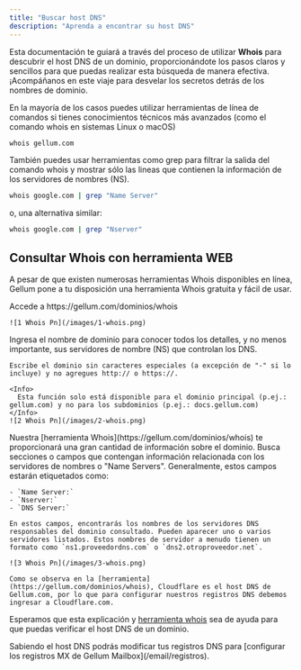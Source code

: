 ```yaml
---
title: "Buscar host DNS"
description: "Aprenda a encontrar su host DNS"
---
```


Esta documentación te guiará a través del proceso de utilizar **Whois** para descubrir el host DNS de un dominio, proporcionándote los pasos claros y sencillos para que puedas realizar esta búsqueda de manera efectiva. ¡Acompáñanos en este viaje para desvelar los secretos detrás de los nombres de dominio.

En la mayoría de los casos puedes utilizar herramientas de línea de comandos si tienes conocimientos técnicos más avanzados (como el comando whois en sistemas Linux o macOS)

```bash
whois gellum.com
```

También puedes usar herramientas como grep para filtrar la salida del comando whois y mostrar sólo las lineas que contienen la información de los servidores de nombres (NS).

```bash
whois google.com | grep "Name Server"
```

o, una alternativa similar:

```bash
whois google.com | grep "Nserver"
```

## Consultar Whois con herramienta WEB

A pesar de que existen numerosas herramientas Whois disponibles en línea, Gellum pone a tu disposición una herramienta Whois gratuita y fácil de usar.

<Steps>
  <Step title="Accede a una herramienta Whois">
    Accede a https://gellum.com/dominios/whois

    ![1 Whois Pn](/images/1-whois.png)
  </Step>
  <Step title="Buscar dominio">
    Ingresa el nombre de dominio para conocer todos los detalles, y no menos importante, sus servidores de nombre (NS) que controlan los DNS.

    Escribe el dominio sin caracteres especiales (a excepción de "-" si lo incluye) y no agregues http:// o https://.

    <Info>
      Esta función solo está disponible para el dominio principal (p.ej.: gellum.com) y no para los subdominios (p.ej.: docs.gellum.com)
    </Info>
    ![2 Whois Pn](/images/2-whois.png)
  </Step>
  <Step title="Identifica el Host DNS">
    Nuestra [herramienta Whois](https://gellum.com/dominios/whois) te proporcionará una gran cantidad de información sobre el dominio. Busca secciones o campos que contengan información relacionada con los servidores de nombres o "Name Servers". Generalmente, estos campos estarán etiquetados como:

    - `Name Server:`
    - `Nserver:`
    - `DNS Server:`

    En estos campos, encontrarás los nombres de los servidores DNS responsables del dominio consultado. Pueden aparecer uno o varios servidores listados. Estos nombres de servidor a menudo tienen un formato como `ns1.proveedordns.com` o `dns2.otroproveedor.net`.

    ![3 Whois Pn](/images/3-whois.png)

    Como se observa en la [herramienta](https://gellum.com/dominios/whois), Cloudflare es el host DNS de Gellum.com, por lo que para configurar nuestros registros DNS debemos ingresar a Cloudflare.com.
  </Step>
</Steps>

Esperamos que esta explicación y [herramienta whois](https://gellum.com/dominios/whois) sea de ayuda para que puedas verificar el host DNS de un dominio. 

<Tip>
  Sabiendo el host DNS podrás modificar tus registros DNS para [configurar los registros MX de Gellum Mailbox](/email/registros).
</Tip>